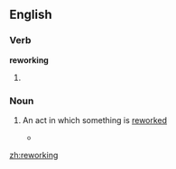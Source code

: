 ==English==

===Verb===
'''reworking'''

# {{present participle of|[[rework]]}}

===Noun===
{{en-noun}}

# {{context|gerund of [[rework]]}} An act in which something is [[rework]]ed
#*{{quote-news|year=1988|date=September 9|author=David Whiteis|title=Stuff enough: Raful Neal and the bluesman's dilemma|work=Chicago Reader|url=https://securesite.chireader.com/cgi-bin/Archive/abridged2.bat?path=1988/880909/NEAL
|passage=It was the exhilaration of moments like this that made the audience somewhat restless during the band's long warm-up sets later in the evening, sets primarily made up of craftsmanly but unimaginative '''reworkings''' of contemporary pop-funk. }}

[[zh:reworking]]
